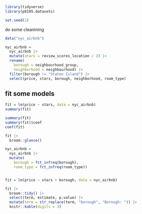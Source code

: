 ```r
library(tidyverse)
library(p8105.datasets)

set.seed(1)
```

do some cleanining 
```r
data("nyc_airbnb")

nyc_airbnb = 
  nyc_airbnb |> 
  mutate(stars = review_scores_location / 2) |> 
  rename(
    borough = neighbourhood_group,
    neighborhood = neighbourhood) |> 
  filter(borough != "Staten Island") |> 
  select(price, stars, borough, neighborhood, room_type)
```

## fit some models

```r

fit = lm(price ~ stars, data = nyc_airbnb)
summary(fit)
```


```r
summary(fit)
summary(fit)$coef
coef(fit)
```


```r
fit |> 
  broom::glance()
```


```r
nyc_airbnb = 
  nyc_airbnb |> 
  mutate(
    borough = fct_infreq(borough),
    room_type = fct_infreq(room_type))


fit = lm(price ~ stars + borough, data = nyc_airbnb)

fit |> 
  broom::tidy() |> 
  select(term, estimate, p.value) |> 
  mutate(term = str_replace(term, "borough", "Borough: ")) |> 
  knitr::kable(digits = 3)
```


```r
```


```r
```


```r
```


```r
```


```r
```


```r
```


```r
```


```r
```


```r
```


```r
```


